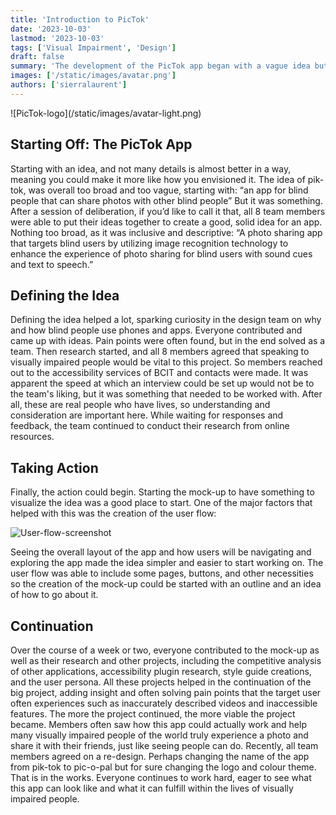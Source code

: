 ```yaml
---
title: 'Introduction to PicTok'
date: '2023-10-03'
lastmod: '2023-10-03'
tags: ['Visual Impairment', 'Design']
draft: false
summary: 'The development of the PicTok app began with a vague idea but evolved into a clear concept: a photo-sharing app for blind users using image recognition, sound cues, and text-to-speech. The team conducted research, spoke with visually impaired individuals, and worked on design and accessibility aspects. They recently decided on a re-design, including a new name, Pic-o-Pal, and are eager to make a meaningful impact in the lives of visually impaired users.'
images: ['/static/images/avatar.png']
authors: ['sierralaurent']
---
```


<div class="bg-white w-[300px] h-[162px] flex items-center justify-center">
  ![PicTok-logo](/static/images/avatar-light.png)
</div>

## Starting Off: The PicTok App

Starting with an idea, and not many details is almost better in a way, meaning you could make it more like how you envisioned it. The idea of pik-tok, was overall too broad and too vague, starting with:
“an app for blind people that can share photos with other blind people”
But it was something. After a session of deliberation, if you’d like to call it that, all 8 team members were able to put their ideas together to create a good, solid idea for an app. Nothing too broad, as it was inclusive and descriptive:
“A photo sharing app that targets blind users by utilizing image recognition technology to enhance the experience of photo sharing for blind users with sound cues and text to speech.”

## Defining the Idea

Defining the idea helped a lot, sparking curiosity in the design team on why and how blind people use phones and apps. Everyone contributed and came up with ideas. Pain points were often found, but in the end solved as a team.
Then research started, and all 8 members agreed that speaking to visually impaired people would be vital to this project. So members reached out to the accessibility services of BCIT and contacts were made. It was apparent the speed at which an interview could be set up would not be to the team's liking, but it was something that needed to be worked with. After all, these are real people who have lives, so understanding and consideration are important here. While waiting for responses and feedback, the team continued to conduct their research from online resources.

## Taking Action

Finally, the action could begin. Starting the mock-up to have something to visualize the idea was a good place to start. One of the major factors that helped with this was the creation of the user flow:

![User-flow-screenshot](/static/images/projects/UserFlow.png)

Seeing the overall layout of the app and how users will be navigating and exploring the app made the idea simpler and easier to start working on. The user flow was able to include some pages, buttons, and other necessities so the creation of the mock-up could be started with an outline and an idea of how to go about it.

## Continuation

Over the course of a week or two, everyone contributed to the mock-up as well as their research and other projects, including the competitive analysis of other applications, accessibility plugin research, style guide creations, and the user persona. All these projects helped in the continuation of the big project, adding insight and often solving pain points that the target user often experiences such as inaccurately described videos and inaccessible features. The more the project continued, the more viable the project became. Members often saw how this app could actually work and help many visually impaired people of the world truly experience a photo and share it with their friends, just like seeing people can do.
Recently, all team members agreed on a re-design. Perhaps changing the name of the app from pik-tok to pic-o-pal but for sure changing the logo and colour theme. That is in the works. Everyone continues to work hard, eager to see what this app can look like and what it can fulfill within the lives of visually impaired people.
